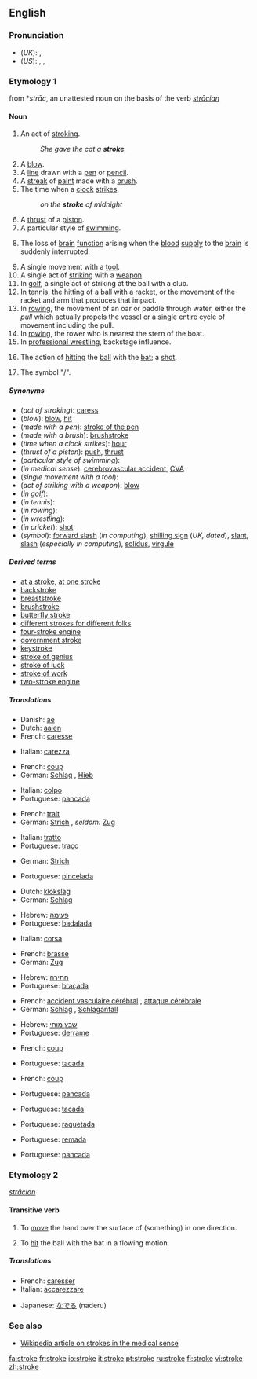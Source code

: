 ==English==
===Pronunciation===
*(''UK''): {{IPA|/strəʊk/}}, {{SAMPA|/str@Uk/}}
*(''US''): {{AHD|strōk}}, {{IPA|/stroʊk/}}, {{SAMPA|/stroUk/}}

===Etymology 1===
{{ME.}} from {{OE.}} *''strāc'', an unattested noun on the basis of the verb ''[[strācian]]''

====Noun====
{{wikipedia}}
{{en-noun}}
#An act of [[stroking]].
#:''She gave the cat a '''stroke'''.''
#A [[blow]].
#A [[line]] drawn with a [[pen]] or [[pencil]].
#A [[streak]] of [[paint]] made with a [[brush]].
#The time when a [[clock]] [[strike]]s.
#:''on the '''stroke''' of midnight''
#A [[thrust]] of a [[piston]].
#A particular style of [[swimming]].
# {{medicine}} The loss of [[brain]] [[function]] arising when the [[blood]] [[supply]] to the [[brain]] is suddenly interrupted.
# A single movement with a [[tool]].
# A single act of [[striking]] with a [[weapon]].
# In [[golf]], a single act of striking at the ball with a club.
# In [[tennis]], the hitting of a ball with a racket, or the movement of the racket and arm that produces that impact.
# In [[rowing]], the movement of an oar or paddle through water, either the ''pull'' which actually propels the vessel or a single entire cycle of movement including the pull.
# In [[rowing]], the rower who is nearest the stern of the boat.
# In [[professional wrestling]], backstage influence.
#{{cricket}} The action of [[hitting]] the [[ball]] with the [[bat]]; a [[shot]].
#{{UK}} The symbol "/".

=====Synonyms=====
*(''act of stroking''): [[caress]]
*(''blow''): [[blow]], [[hit]]
*(''made with a pen''): [[stroke of the pen]]
*(''made with a brush''): [[brushstroke]]
*(''time when a clock strikes''): [[hour]]
*(''thrust of a piston''): [[push]], [[thrust]]
*(''particular style of swimming''):
*(''in medical sense''): [[cerebrovascular accident]], [[CVA]]
*(''single movement with a tool''):
*(''act of striking with a weapon''): [[blow]]
*(''in golf''): 
*(''in tennis''):
*(''in rowing''):
*(''in wrestling''):
*(''in cricket''): [[shot]]
*(''symbol''): [[forward slash]] (''in computing''), [[shilling sign]] (''UK, dated''), [[slant]], [[slash]] (''especially in computing''), [[solidus]], [[virgule]]

=====Derived terms=====
*[[at a stroke]], [[at one stroke]]
*[[backstroke]]
*[[breaststroke]]
*[[brushstroke]]
*[[butterfly stroke]]
*[[different strokes for different folks]]
*[[four-stroke engine]]
*[[government stroke]]
*[[keystroke]]
*[[stroke of genius]]
*[[stroke of luck]]
*[[stroke of work]]
*[[two-stroke engine]]<!--Spanish: **Two stroke [[engine]]: motor de dos tiempos-->

=====Translations=====
{{trans-top|act of stroking}}
*Danish: [[ae]]
*Dutch: [[aaien]]
*French: [[caresse]] {{f}}
{{trans-mid}}
*Italian: [[carezza]] {{f}}
{{trans-bottom}}

{{trans-top|blow}}
*French: [[coup#French|coup]] {{m}}
*German: [[Schlag]] {{m}}, [[Hieb]] {{m}}
{{trans-mid}}
*Italian: [[colpo]] {{m}}
*Portuguese: [[pancada]] {{f}}
{{trans-bottom}}

{{trans-top|line drawn with a pen or pencil}}
*French: [[trait#French|trait]] {{m}}
*German: [[Strich]] {{m}}, ''seldom:'' [[Zug]] {{m}}
{{trans-mid}}
*Italian: [[tratto]] {{m}}
*Portuguese: [[traço]] {{m}}
{{trans-bottom}}

{{trans-top|streak made with a brush}}
*German: [[Strich]] {{m}}
{{trans-mid}}
*Portuguese: [[pincelada]] {{f}}
{{trans-bottom}}

{{trans-top|time when a clock strikes}}
*Dutch: [[klokslag]] {{m}}
*German: [[Schlag]] {{m}}
{{trans-mid}}
*Hebrew: [[פעימה]] {{f}}
*Portuguese: [[badalada]] {{f}}
{{trans-bottom}}

{{trans-top|thrust of piston}}
*Italian: [[corsa]] {{f}}
{{trans-mid}}
{{trans-bottom}}

{{trans-top|particular style of swimming}}
*French: [[brasse]] {{f}}
*German: [[Zug]] {{m}}
{{trans-mid}}
*Hebrew: [[חתירה]] {{f}}
*Portuguese: [[braçada]] {{f}}
{{trans-bottom}}

{{trans-top|loss of brain function due to loss of blood flow to the brain}}
*French: [[accident vasculaire cérébral]] {{m}}, [[attaque cérébrale]] {{f}}
*German: [[Schlag]] {{m}}, [[Schlaganfall]] {{m}}
{{trans-mid}}
*Hebrew: [[שבץ מוחי]] {{m}}
*Portuguese: [[derrame]] {{m}}
{{trans-bottom}}

{{trans-top|single movement with a tool}}
*French: [[coup#French|coup]] {{m}}
{{trans-mid}}
*Portuguese: [[tacada]] {{f}}
{{trans-bottom}}

{{trans-top|act of striking with a weapon}}
*French: [[coup#French|coup]] {{m}}
{{trans-mid}}
*Portuguese: [[pancada]] {{f}}
{{trans-bottom}}

{{trans-top|in golf}}
{{trans-mid}}
*Portuguese: [[tacada]] {{f}}
{{trans-bottom}}

{{trans-top|in tennis}}
{{trans-mid}}
*Portuguese: [[raquetada]] {{f}}
{{trans-bottom}}

{{trans-top|in rowing}}
{{trans-mid}}
*Portuguese: [[remada]] {{f}}
{{trans-bottom}}

{{trans-top|in wrestling}}
{{trans-mid}}
*Portuguese: [[pancada]] {{f}}
{{trans-bottom}}

{{trans-top|symbol}}
{{trans-mid}}
{{trans-bottom}}

===Etymology 2===
{{OE.}} ''[[strācian]]''

====Transitive verb====
{{en-verb|strok|ing}}

#To [[move]] the hand over the surface of (something) in one direction.
#{{cricket}} To [[hit]] the ball with the bat in a flowing motion.

=====Translations=====
{{trans-top|to move the hand over the surface of}}
*French: [[caresser]]
*Italian: [[accarezzare]]
{{trans-mid}}
*Japanese: [[なでる]] (naderu)
{{trans-bottom}}

{{trans-top|cricket: to hit the ball with the bat in a flowing motion}}
{{trans-mid}}
{{trans-bottom}}

===See also===
*[[w:Stroke|Wikipedia article on strokes in the medical sense]]

[[fa:stroke]]
[[fr:stroke]]
[[io:stroke]]
[[it:stroke]]
[[pt:stroke]]
[[ru:stroke]]
[[fi:stroke]]
[[vi:stroke]]
[[zh:stroke]]
